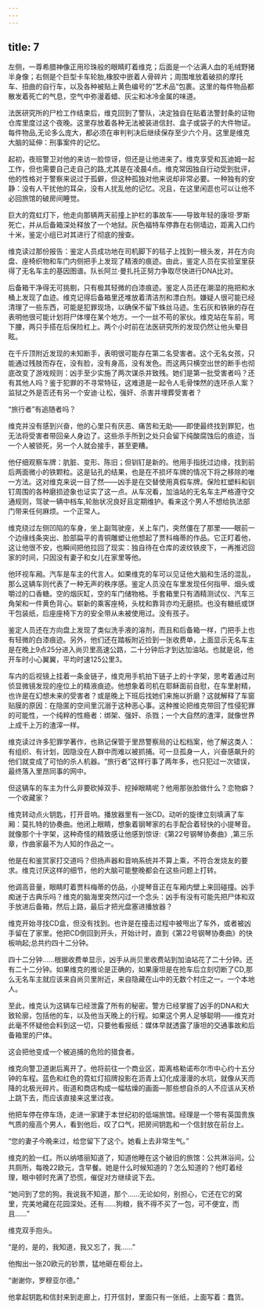```yaml
---
---
---
```

title: 7
---







左侧，一尊希腊神像正用珍珠般的眼睛盯着维克；后面是一个沾满人血的毛绒野猪半身像；右侧是个巨型卡车轮胎,橡胶中嵌着人骨碎片；周围堆放着破损的摩托车、扭曲的自行车，以及各种被贴上黄色编号的“艺术品”包裹。这里的每件物品都散发着死亡的气息，空气中弥漫着蜡、灰尘和冰冷金属的味道。

法医研究所的尸检工作结束后，维克回到了警队，决定独自在贴着法警封条的证物仓库里度过这个夜晚。这里存放着各种无法被装进信封、盒子或袋子的大件物证。每件物品,无论多么庞大，都必须在审判判决后继续保存至少六个月。这里是维克大脑的延伸：刑事案件的记忆。

起初，夜班警卫对他的来访一脸惊讶，但还是让他进来了。维克享受和瓦迪姆一起工作，但也需要自己走自己的路,尤其是在凌晨4点。维克常因独自行动受到批评，他的性格对于警察来说过于孤僻，但这种孤独对他来说却非常必要。一种独有的安静：没有人干扰他的耳朵，没有人扰乱他的记忆。况且，在这里闲逛也可以让他不必回旅馆的破房间睡觉。

巨大的霓虹灯下，他走向那辆两天前撞上护栏的事故车——导致年轻的康坦·罗斯死亡，并从后备箱深处释放了一个地狱。灰色福特车停靠在右侧墙边，距离入口约十米，鉴定小组已对其进行了彻底的搜查。

维克读过那份报告：鉴定人员成功地在司机脚下的毯子上找到一根头发，并在方向盘、座椅织物和车门内侧把手上发现了精液的痕迹。由此，鉴定人员在实验室里获得了无名车主的基因图谱。队长阿兰·曼扎托正努力争取尽快进行DNA比对。

后备箱干净得无可挑剔，只有极其轻微的白漆痕迹。鉴定人员还在潮湿的拖把和水桶上发现了血迹。维克记得后备箱里还堆放着清洁剂和漂白剂。嫌疑人很可能已经清理了一些东西，可能是犯罪现场，以确保不留下蛛丝马迹。生石灰和铁锹的存在表明他很可能计划将尸体埋在某个地方。一个一丝不苟的家伙。维克站在车前，弯下腰，两只手搭在后保险杠上。两个小时前在法医研究所的发现仍然让他头晕目眩。

在千斤顶附近发现的未知断手，表明很可能存在第二名受害者。这个无名女孩，只能通过残肢而存在，没有脸，没有身高，没有发色。而这两只横空出世的断手也彻底改变了游戏规则：凶手至少实施了两次谋杀并致残。她们是第一批受害者吗？还有其他人吗？鉴于犯罪的不寻常特征，这难道是一起令人毛骨悚然的连环杀人案？监狱之外是否还有另一个安迪·让松，强奸、杀害并埋葬受害者？

“旅行者”有追随者吗？

维克并没有感到兴奋，他的心里只有厌恶、痛苦和无助——即使最终找到罪犯，也无法将受害者带回亲人身边了。这些杀手所到之处只会留下纯酸腐蚀后的痕迹，当一个人被锁死，另一个人就会接手，甚至更糟。

他仔细观察车牌：肮脏、变形、陈旧；但钏钉是新的。他用手指抚过边缘，找到前后两面微小的铁颗粒。这是钻孔的结果，也是在不损坏车牌的情况下将之移除的唯一方法。这对维克来说一目了然——凶手是在交替使用真假车牌。保险杠塑料和钏钉周围的各种磨损迹象也证实了这一点。从车况看，加油站的无名车主严格遵守交通规则，驾驶一辆中档车,轮胎状况良好且定期维护。看来这个男人不想给执法部门带来任何麻烦。一个正常人。

维克绕过左侧凹陷的车身，坐上副驾驶座，关上车门，突然僵在了那里——眼前一个边缘线条突出、脸部扁平的青铜雕塑让他想起了贾科梅蒂的作品。它正盯着他，这让他很不安，也瞬间把他拉回了现实：独自待在仓库的波纹铁皮下，一再推迟回家的时间，只因没有妻子和女儿在家里等他。

他环视车厢。汽车是车主的代言人。如果维克的车可以见证他大脑和生活的混乱，那么这辆车则代表了一种无声的秩序感。鉴定人员没在车里发现任何指甲、烟头或嚼过的口香糖。空的烟灰缸，空的车门储物格。手套箱里只有酒精测试仪、汽车三角架和一件黄色背心。崭新的乘客座椅，头枕和靠背亦均无磨损。也没有糖纸或饼干包装纸，后座座椅下方的安全带从未被使用过。没有孩子。

鉴定人员还在方向盘上发现了类似洗手液的溶剂，而且和后备箱一样，门把手上也有轻微的白漆痕迹。另外，他们还在踏板附近捡到一张收费单，上面显示无名车主是在晚上9点25分进入尚贝里高速公路，二十分钟后才到达加油站。也就是说，他开车时小心翼翼，平均时速125公里3。

车内的后视镜上挂着一条金链子，维克用手机拍下链子上的十字架，思考着通过刑侦显微镜发现的座位上的精液痕迹。他想象着司机在耶稣面前自慰，在车里射精，也许是在幻想未来的受害者？或是晚上下班后找她们来施以折磨？这就解释了车窗贴膜的原因：在隐匿的空间里沉溺于这种恶心事。这种推论把维克带回了性侵犯罪的可能性，一个纯粹的性瘾者：绑架、强奸、杀戮；一个大自然的渣滓，就像世界上成千上万的渣滓一样。

维克读过许多犯罪学著作，也熟记保管于里昂警察局的让松档案，他了解这类人：有组织、有计划，因隐没在人群中而难以被抓捕。可一旦孤身一人，兴奋感飙升的他们就变成了可怕的杀人机器。“旅行者”这样行事了两年多，也只犯过一次错误，最终落入里昂同事的网中。

但这辆车的车主为什么非要砍掉双手、挖掉眼睛呢？他用那张脸做什么？恋物癖？一个收藏家？

维克转动点火钥匙，打开音响。播放器里有一张CD。动听的旋律立刻填满了车厢：莫扎特的协奏曲。他闭上眼睛，想象着钢琴家的右手配合着轻快的小提琴音。就像那个十字架，这种奇怪的精致感让他感到惊讶:《第22号钢琴协奏曲》,第三乐章，作曲家最不为人知的作品之一。

他是在和鉴赏家打交道吗？但扬声器和音响系统并不算上乘，不符合发烧友的要求。维克讨厌这样的细节，他的大脑可能整晚都会在这些问题上打转。

他调高音量，眼睛盯着贾科梅蒂的仿品，小提琴音正在车厢内壁上来回碰撞。凶手痴迷于古典乐吗？维克的脑海里突然闪过一个念头：凶手有没有可能先把尸体和双手放进后备箱，然后上路，最后才把光盘塞进播放器？

维克开始寻找CD盒，但没有找到。也许是在撞击过程中被甩出了车外，或者被凶手留在了家里。他把CD倒回到开头，开始计时，直到《第22号钢琴协奏曲》的快板响起;总共约四十二分钟。

四十二分钟……根据收费单显示，凶手从尚贝里收费站到加油站花了二十分钟。还有二十二分钟。如果维克的推论是正确的，如果康坦是在抢车后立刻切断了CD,那么无名车主就应该来自尚贝里附近，来自隐藏在山中的无数个村庄之一。一个本地人。

至此，维克认为这辆车已经泄露了所有的秘密。警方已经掌握了凶手的DNA和大致轮廓，包括他的车，以及他当天晚上的行程。如果这个男人足够聪明——维克对此毫不怀疑他会料到这一切，只要他看报纸：媒体早就透露了康坦的交通事故和后备箱里的尸体。

这会把他变成一个被追捕的危险的猎食者。

维克向警卫道谢后离开了。他将前往一个商业区，距离格勒诺布尔市中心约十五分钟的车程。蓝色和红色的霓虹灯招牌投影在沥青上幻化成漫漫的水坑，就像从天而降的北极光碎片。街道和商店构成一幅枯燥的画面—那些想自杀的人不应该从天桥上跳下去，而应该直接来这里过夜。

他把车停在停车场，走进一家建于本世纪初的低端旅馆。经理是一个带有英国贵族气质的瘦高个男人，看到他后，叹了口气，把房间钥匙和一个信封放在前台上。

“您的妻子今晩来过，给您留下了这个。她看上去非常生气。”

维克的脸一红。所以纳塔丽知道了，知道他睡在这个破旧的旅馆：公共淋浴间，公共厕所，每晚22欧元，含早餐。她是什么时候知道的？怎么知道的？他盯着经理，眼中顿时充满了恐慌，催促对方继续说下去。

“她问到了您的狗。我说我不知道，那个……无论如何，别担心，它还在它的窝里，完美地藏在花园深处。还有……狗粮，我不得不买了一包，可不便宜，而且……”

维克双手抱头。

“是的，是的，我知道，我又忘了，我……”

他掏出一张20欧元的钞票，猛地砸在柜台上。

“谢谢你，罗穆亚尔德。”

他拿起钥匙和信封来到走廊上，打开信封，里面只有一张纸，上面写着：蠢货。